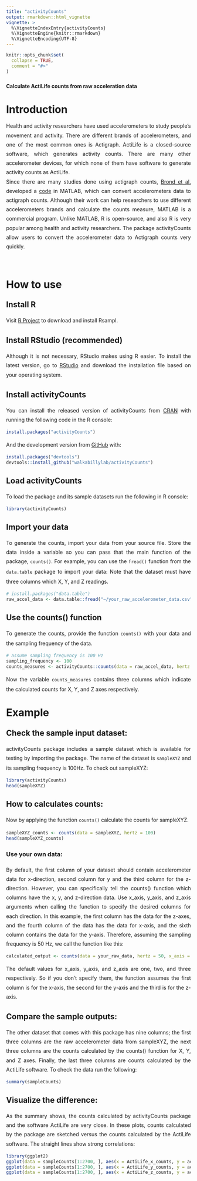 ```yaml
---
title: "activityCounts"
output: rmarkdown::html_vignette
vignette: >
  %\VignetteIndexEntry{activityCounts}
  %\VignetteEngine{knitr::rmarkdown}
  %\VignetteEncoding{UTF-8}
---
```


```r
knitr::opts_chunk$set(
  collapse = TRUE,
  comment = "#>"
)
```


#### Calculate ActiLife counts from raw acceleration data

<style>
body{
text-align : justify;
line-height: 1.8em;
}
</style>

# Introduction
Health and activity researchers have used accelerometers to study people's movement and activity. There are different brands of accelerometers, and one of the most common ones is Actigraph. ActiLife is a closed-source software, which generates activity counts. There are many other accelerometer devices, for which none of them have software to generate activity counts as ActiLife.<br> Since there are many studies done using actigraph counts, [Brond et al.](https://www.ncbi.nlm.nih.gov/pubmed/28604558) developed a [code](https://github.com/jbrond/ActigraphCounts) in MATLAB, which can convert accelerometers data to actigraph counts. Although their work can help researchers to use different accelerometers brands and calculate the counts measure, MATLAB is a commercial program. Unlike MATLAB, R is open-source, and also R is very popular among health and activity researchers. The package activityCounts allow users to convert the accelerometer data to Actigraph counts very quickly.

<br>

# How to use
## Install R
Visit [R Project](https://www.r-project.org/) to download and install Rsampl.

## Install RStudio (recommended)
Although it is not necessary, RStudio makes using R easier. To install the latest version, go to [RStudio](https://www.rstudio.com/) and download the installation file based on your operating system.

## Install activityCounts

You can install the released version of activityCounts from [CRAN](https://CRAN.R-project.org) with running the following code in the R console:

``` r
install.packages("activityCounts")
```

And the development version from [GitHub](https://github.com/) with:

``` r
install.packages("devtools")
devtools::install_github("walkabillylab/activityCounts")
```

## Load activityCounts
To load the package and its sample datasets run the following in R console:


```r
library(activityCounts)
```


## Import your data
To generate the counts, import your data from your source file. Store the data inside a variable so you can pass that the main function of the package, `counts()`. 
For example, you can use the `fread()` function from the `data.table` package to import your data:
Note that the dataset must have three columns which X, Y, and Z readings.

```r
# install.packages("data.table")
raw_accel_data <- data.table::fread("~/your_raw_accelerometer_data.csv")
```


## Use the counts() function
To generate the counts, provide the function `counts()` with your data and the sampling frequency of the data.
```r
# assume sampling frequency is 100 Hz
sampling_frequency <- 100 
counts_measures <- activityCounts::counts(data = raw_accel_data, hertz = sampling_frequency)
```

Now the variable `counts_measures` contains three columns which indicate the calculated counts for X, Y, and Z axes respectively.



# Example
## Check the sample input dataset:
activityCounts package includes a sample dataset which is available for testing by importing the package. The name of the dataset is `sampleXYZ` and its sampling frequency is 100Hz. To check out sampleXYZ:

```r
library(activityCounts)
head(sampleXYZ)
```

## How to calculates counts:
Now by applying the function `counts()` calculate the counts for sampleXYZ.

```r
sampleXYZ_counts <- counts(data = sampleXYZ, hertz = 100)
head(sampleXYZ_counts)
```

### Use your own data:

By default, the first column of your dataset should contain accelerometer data for x-direction, second column for y and the third column for the z-direction. However, you can specifically tell the counts() function which columns have the x, y, and z-direction data. Use x_axis, y_axis, and z_axis arguments when calling the function to specify the desired columns for each direction.
In this example, the first column has the data for the z-axes, and the fourth column of the data has the data for x-axis, and the sixth column contains the data for the y-axis. Therefore, assuming the sampling frequency is 50 Hz, we call the function like this:


```r
calculated_output <- counts(data = your_raw_data, hertz = 50, x_axis = 4, y_axis = 6, z_axis = 1)

```
The default values for x_axis, y_axis, and z_axis are one, two, and three respectively. So if you don't specify them, the function assumes the first column is for the x-axis, the second for the y-axis and the third is for the z-axis.


## Compare the sample outputs:

The other dataset that comes with this package has nine columns; the first three columns are the raw accelerometer data from sampleXYZ, the next three columns are the counts calculated by the counts() function for X, Y, and Z axes. Finally, the last three columns are counts calculated by the ActiLife software. To check the data run the following:


```r
summary(sampleCounts)
```

## Visualize the difference:

As the summary shows, the counts calculated by activityCounts package and the software ActiLife are very close. In these plots, counts calculated by the package are sketched versus the counts calculated by the ActiLife software. The straight lines show strong correlations: 

```r
library(ggplot2)
ggplot(data = sampleCounts[1:2700, ], aes(x = ActiLife_x_counts, y = activityCounts_x_counts)) + geom_point() 
ggplot(data = sampleCounts[1:2700, ], aes(x = ActiLife_y_counts, y = activityCounts_y_counts)) + geom_point() 
ggplot(data = sampleCounts[1:2700, ], aes(x = ActiLife_z_counts, y = activityCounts_z_counts)) + geom_point()

```

